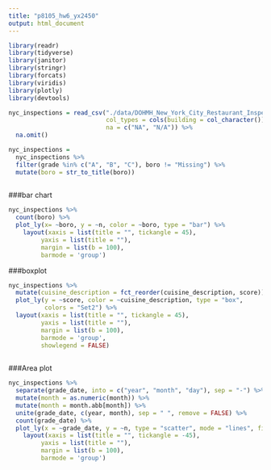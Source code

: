 ```yaml
---
title: "p8105_hw6_yx2450"
output: html_document
---
```


```r
library(readr)
library(tidyverse)
library(janitor)
library(stringr)
library(forcats)
library(viridis)
library(plotly)
library(devtools)
```

```r
nyc_inspections = read_csv("./data/DOHMH_New_York_City_Restaurant_Inspection_Results.csv.gz", 
                           col_types = cols(building = col_character()),
                           na = c("NA", "N/A")) %>% 
  na.omit()

nyc_inspections =
  nyc_inspections %>%
  filter(grade %in% c("A", "B", "C"), boro != "Missing") %>% 
  mutate(boro = str_to_title(boro)) 
  
```

###bar chart
```r
nyc_inspections %>% 
  count(boro) %>% 
  plot_ly(x= ~boro, y = ~n, color = ~boro, type = "bar") %>% 
    layout(xaxis = list(title = "", tickangle = 45),
         yaxis = list(title = ""),
         margin = list(b = 100),
         barmode = 'group')

```

###boxplot
```r
nyc_inspections %>% 
  mutate(cuisine_description = fct_reorder(cuisine_description, score)) %>%
  plot_ly(y = ~score, color = ~cuisine_description, type = "box",
          colors = "Set2") %>% 
  layout(xaxis = list(title = "", tickangle = 45),
         yaxis = list(title = ""),
         margin = list(b = 100),
         barmode = 'group',
         showlegend = FALSE)  
  
```

###Area plot
```r
nyc_inspections %>%
  separate(grade_date, into = c("year", "month", "day"), sep = "-") %>% 
  mutate(month = as.numeric(month)) %>% 
  mutate(month = month.abb[month]) %>% 
  unite(grade_date, c(year, month), sep = " ", remove = FALSE) %>% 
  count(grade_date) %>% 
  plot_ly(x = ~grade_date, y = ~n, type = "scatter", mode = "lines", fill = "tozeroy") %>% 
    layout(xaxis = list(title = "", tickangle = -45),
         yaxis = list(title = ""),
         margin = list(b = 100),
         barmode = 'group')
```


